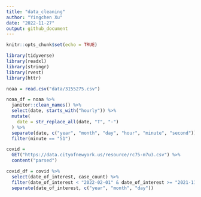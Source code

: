 ```yaml
---
title: "data_cleaning"
author: "Yingchen Xu"
date: "2022-11-27"
output: github_document
---
```


```r
knitr::opts_chunk$set(echo = TRUE)

library(tidyverse)
library(readxl)
library(stringr)
library(rvest)
library(httr)
```


```r
noaa = read.csv("data/3155275.csv")

noaa_df = noaa %>%
  janitor::clean_names() %>% 
  select(date, starts_with("hourly")) %>% 
  mutate(
    date = str_replace_all(date, "T", "-")
  ) %>% 
  separate(date, c("year", "month", "day", "hour", "minute", "second")) %>% 
  filter(minute == "51") 
```

```r
covid = 
  GET("https://data.cityofnewyork.us/resource/rc75-m7u3.csv") %>% 
  content("parsed") 

covid_df = covid %>% 
  select(date_of_interest, case_count) %>% 
  filter(date_of_interest < "2022-02-01" & date_of_interest >= "2021-11-01") %>% 
  separate(date_of_interest, c("year", "month", "day"))

```

